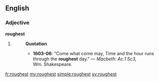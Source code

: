 ==English==

===Adjective===
'''roughest'''

# {{superlative of|[[rough]]}}
#: '''Quotation'''
#:* '''1603-06''': "Come what come may, Time and the hour runs through the '''roughest''' day." &mdash; ''Macbeth: Ac.1 Sc3,'' Wm.&nbsp;Shakespeare.

[[fr:roughest]]
[[my:roughest]]
[[simple:roughest]]
[[sv:roughest]]